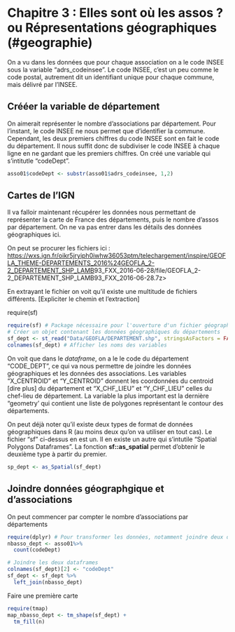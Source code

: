 # Chapitre 3 : Elles sont où les assos ? ou Répresentations géographiques (#geographie)

On a vu dans les données que pour chaque association on a le code INSEE sous la variable "adrs_codeinsee". Le code INSEE, c'est un peu comme le code postal, autrement dit un identifiant unique pour chaque commune, mais délivré par l'INSEE. 

## Crééer la variable de département

On aimerait représenter le nombre d'associations par département. Pour l'instant, le code INSEE ne nous permet que d'identifier la commune. Cependant, les deux premiers chiffres du code INSEE sont en fait le code du département. Il nous suffit donc de subdiviser le code INSEE à chaque ligne en ne gardant que les premiers chiffres. On créé une variable qui s'intitutle "codeDept".


```r
asso01$codeDept <- substr(asso01$adrs_codeinsee, 1,2)
```


## Cartes de l'IGN

Il va falloir maintenant récupérer les données nous permettant de représenter la carte de France des départements, puis le nombre d'assos par département. On ne va pas entrer dans les détails des données géographiques ici.

On peut se procurer les fichiers ici : <https://wxs.ign.fr/oikr5jryiph0iwhw36053ptm/telechargement/inspire/GEOFLA_THEME-DEPARTEMENTS_2016%24GEOFLA_2-2_DEPARTEMENT_SHP_LAMB>93_FXX_2016-06-28/file/GEOFLA_2-2_DEPARTEMENT_SHP_LAMB93_FXX_2016-06-28.7z>

En extrayant le fichier on voit qu'il existe une multitude de fichiers différents. [Expliciter le chemin et l'extraction]

require(sf)

```r
require(sf) # Package nécessaire pour l'ouverture d'un fichier géographique "shp" 
# Créer un objet contenant les données géographiques du départements
sf_dept <- st_read("Data/GEOFLA/DEPARTEMENT.shp", stringsAsFactors = FALSE) 
colnames(sf_dept) # Afficher les noms des variables
```
On voit que dans le *dataframe*, on a le le code du département "CODE_DEPT", ce qui va nous permettre de joindre les données géographiques et les données des associations. Les variables "X_CENTROID" et "Y_CENTROID" donnent les coordonnées du centroid [dire plus] du département et "X_CHF_LIEU" et "Y_CHF_LIEU" celles du chef-lieu de département. La variable la plus important est la dernière "geometry' qui contient une liste de polygones représentant le contour des départements.

On peut déjà noter qu'il existe deux types de format de données géographiques dans R (au moins deux qu'on va utiliser en tout cas). Le fichier "sf" ci-dessus en est un. Il en existe un autre qui s'intutile "Spatial Polygons Dataframes". La fonction **sf::as_spatial** permet d'obtenir le deuxième type à partir du premier.
```r
sp_dept <- as_Spatial(sf_dept)
```

## Joindre données géographgique et d'associations

On peut commencer par compter le nombre d'associations par départements
```r
require(dplyr) # Pour transformer les données, notamment joindre deux dataframes
nbasso_dept <- asso01%>%
  count(codeDept)
```


```r
# Joindre les deux dataframes
colnames(sf_dept)[2] <- "codeDept"
sf_dept <- sf_dept %>%
  left_join(nbasso_dept)
```

Faire une première carte
```r
require(tmap)
map_nbasso_dept <- tm_shape(sf_dept) +
  tm_fill(n)
```


